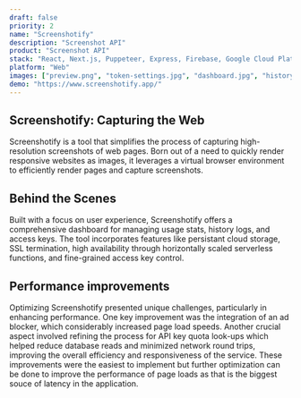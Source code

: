 ```yaml
---
draft: false
priority: 2
name: "Screenshotify"
description: "Screenshot API"
product: "Screenshot API"
stack: "React, Next.js, Puppeteer, Express, Firebase, Google Cloud Platform"
platform: "Web"
images: ["preview.png", "token-settings.jpg", "dashboard.jpg", "history.jpg", "tokens.jpg"]
demo: "https://www.screenshotify.app/"
---
```

## Screenshotify: Capturing the Web
Screenshotify is a tool that simplifies the process of capturing high-resolution screenshots of web pages. 
Born out of a need to quickly render responsive websites as images, it leverages a virtual browser environment to efficiently render pages and capture screenshots.
## Behind the Scenes
Built with a focus on user experience, Screenshotify offers a comprehensive dashboard for managing usage stats, history logs, and access keys. 
The tool incorporates features like persistant cloud storage, SSL termination, high availability through horizontally scaled serverless functions, and fine-grained access key control. 
## Performance improvements
Optimizing Screenshotify presented unique challenges, particularly in enhancing performance. 
One key improvement was the integration of an ad blocker, which considerably increased page load speeds. 
Another crucial aspect involved refining the process for API key quota look-ups which
helped reduce database reads and minimized network round trips, improving the overall efficiency and responsiveness of the service. 
These improvements were the easiest to implement but further optimization can be done to improve the performance of page loads as that is the biggest souce of latency in the application.